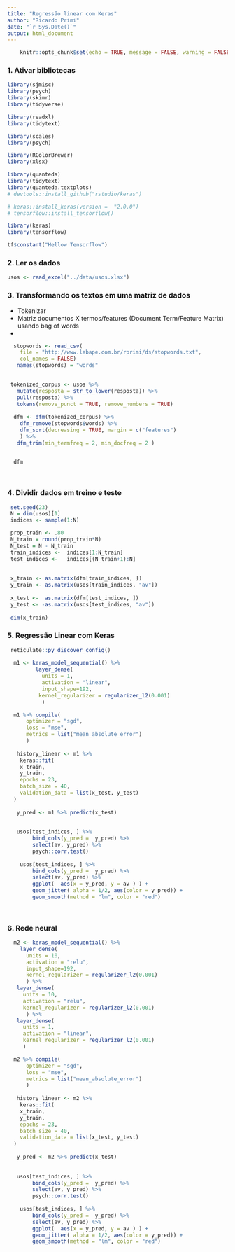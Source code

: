 ```yaml
---
title: "Regressão linear com Keras"
author: "Ricardo Primi"
date: "`r Sys.Date()`"
output: html_document
---
```



```r
    knitr::opts_chunk$set(echo = TRUE, message = FALSE, warning = FALSE)

```


### 1. Ativar bibliotecas


```r

library(sjmisc)
library(psych)
library(skimr)
library(tidyverse)

library(readxl)
library(tidytext)

library(scales)
library(psych)

library(RColorBrewer)  
library(xlsx)

library(quanteda)
library(tidytext)
library(quanteda.textplots)
# devtools::install_github("rstudio/keras") 

# keras::install_keras(version =  "2.0.0")
# tensorflow::install_tensorflow() 

library(keras)
library(tensorflow)

tf$constant("Hellow Tensorflow")

```

### 2. Ler os dados
```r
usos <- read_excel("../data/usos.xlsx")

```

### 3. Transformando os textos em uma matriz de dados 

- Tokenizar 
- Matriz documentos X termos/features (Document Term/Feature Matrix) usando bag of words
- 
```r
 

  stopwords <- read_csv(
    file = "http://www.labape.com.br/rprimi/ds/stopwords.txt", 
    col_names = FALSE)
   names(stopwords) = "words"
 

 tokenized_corpus <- usos %>% 
   mutate(resposta = str_to_lower(resposta)) %>%
   pull(resposta) %>% 
   tokens(remove_punct = TRUE, remove_numbers = TRUE)
  
  dfm <- dfm(tokenized_corpus) %>%
    dfm_remove(stopwords$words) %>%
    dfm_sort(decreasing = TRUE, margin = c("features")
    ) %>% 
   dfm_trim(min_termfreq = 2, min_docfreq = 2 ) 


  dfm
  
  
```

### 4. Dividir dados em treino e teste

```r


 set.seed(23)
 N = dim(usos)[1]
 indices <- sample(1:N)  

 prop_train <- .80
 N_train = round(prop_train*N)
 N_test = N - N_train
 train_indices <-  indices[1:N_train] 
 test_indices <-   indices[(N_train+1):N] 
 
 
 x_train <- as.matrix(dfm[train_indices, ])
 y_train <- as.matrix(usos[train_indices, "av"])
    
 x_test <-  as.matrix(dfm[test_indices, ])
 y_test <- -as.matrix(usos[test_indices, "av"]) 
 
 dim(x_train)

```

### 5. Regressão Linear com Keras
```r
 reticulate::py_discover_config()
 
  m1 <- keras_model_sequential() %>%
         layer_dense( 
           units = 1,  
           activation = "linear", 
           input_shape=192, 
          kernel_regularizer = regularizer_l2(0.001)
           )

  m1 %>% compile(
      optimizer = "sgd",
      loss = "mse",
      metrics = list("mean_absolute_error")
      )
  
   history_linear <- m1 %>% 
    keras::fit( 
    x_train,
    y_train,
    epochs = 23,
    batch_size = 40,
    validation_data = list(x_test, y_test)
  )
   
   y_pred <- m1 %>% predict(x_test)
   
   
   usos[test_indices, ] %>% 
        bind_cols(y_pred =  y_pred) %>% 
        select(av, y_pred) %>%
        psych::corr.test() 
   
    usos[test_indices, ] %>% 
        bind_cols(y_pred =  y_pred) %>% 
        select(av, y_pred) %>%
        ggplot(  aes(x = y_pred, y = av ) ) +
        geom_jitter( alpha = 1/2, aes(color = y_pred)) +
        geom_smooth(method = "lm", color = "red")
  
    
```


### 6. Rede neural
```r

  m2 <- keras_model_sequential() %>%
    layer_dense( 
      units = 10,  
      activation = "relu", 
      input_shape=192, 
      kernel_regularizer = regularizer_l2(0.001)
      ) %>%
   layer_dense( 
     units = 10,  
     activation = "relu", 
     kernel_regularizer = regularizer_l2(0.001)
      ) %>%
   layer_dense( 
     units = 1,  
     activation = "linear", 
     kernel_regularizer = regularizer_l2(0.001)
     )

  m2 %>% compile(
      optimizer = "sgd",
      loss = "mse",
      metrics = list("mean_absolute_error")
      )
  
   history_linear <- m2 %>% 
    keras::fit( 
    x_train,
    y_train,
    epochs = 23,
    batch_size = 40,
    validation_data = list(x_test, y_test)
  )
   
   y_pred <- m2 %>% predict(x_test)
   
   
   usos[test_indices, ] %>% 
        bind_cols(y_pred =  y_pred) %>% 
        select(av, y_pred) %>%
        psych::corr.test() 
   
    usos[test_indices, ] %>% 
        bind_cols(y_pred =  y_pred) %>% 
        select(av, y_pred) %>%
        ggplot(  aes(x = y_pred, y = av ) ) +
        geom_jitter( alpha = 1/2, aes(color = y_pred)) +
        geom_smooth(method = "lm", color = "red")
  
    
```

